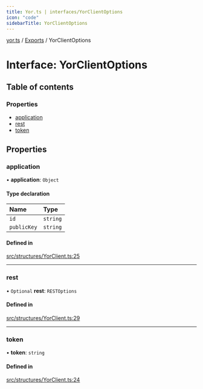 ```yaml
---
title: Yor.ts | interfaces/YorClientOptions
icon: "code"
sidebarTitle: YorClientOptions
---
```

[yor.ts](../README) / [Exports](../modules) / YorClientOptions

# Interface: YorClientOptions

## Table of contents

### Properties

- [application](YorClientOptions#application)
- [rest](YorClientOptions#rest)
- [token](YorClientOptions#token)

## Properties

### application

• **application**: `Object`

#### Type declaration

| Name | Type |
| :------ | :------ |
| `id` | `string` |
| `publicKey` | `string` |

#### Defined in

[src/structures/YorClient.ts:25](https://github.com/OreOreki/interactions.ts/blob/17758ff/src/structures/YorClient.ts#L25)

___

### rest

• `Optional` **rest**: `RESTOptions`

#### Defined in

[src/structures/YorClient.ts:29](https://github.com/OreOreki/interactions.ts/blob/17758ff/src/structures/YorClient.ts#L29)

___

### token

• **token**: `string`

#### Defined in

[src/structures/YorClient.ts:24](https://github.com/OreOreki/interactions.ts/blob/17758ff/src/structures/YorClient.ts#L24)
